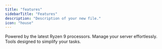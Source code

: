 ```yaml
---
title: "features"
sidebarTitle: "Features"
description: "Description of your new file."
icon: "house"
---
```


<CardGroup cols={3}>
  <Card title="High-Performance Hardware" icon="server" href="https://mintlify.com/docs/settings/global">
    Powered by the latest Ryzen 9 processors.
  </Card>

  <Card title="Intuitive Control Panel" icon="code" href="https://mintlify.com/docs/api-playground/openapi">
    Manage your server effortlessly.
  </Card>

  <Card title="Streamlined Management" icon="gear" href="https://mintlify.com/docs/components/accordion">
    Tools designed to simplify your tasks.
  </Card>
</CardGroup>